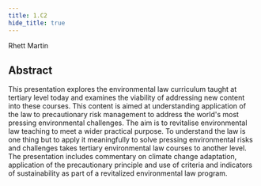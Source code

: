 ```yaml
---
title: 1.C2
hide_title: true
---
```


<AbstractHeader sKey='id1_C2'>
    Rhett Martin
</AbstractHeader>

## Abstract
This presentation explores the environmental law curriculum taught at tertiary level today and examines the viability of addressing new content into these courses. This  content is aimed at understanding application of the law to precautionary risk management  to address the world's most pressing environmental challenges. The aim is to revitalise environmental law teaching to meet a wider practical purpose. To understand the law is one thing but to apply it meaningfully to solve pressing environmental risks and challenges takes tertiary environmental law courses to another level. The presentation includes commentary on climate change adaptation, application of the precautionary principle and use of criteria and indicators of sustainability as part of a revitalized environmental law program.

